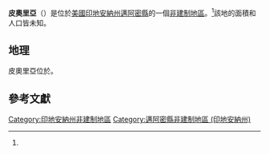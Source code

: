 {{noteTA
|G1=USState
|G2=地名
|G3=Unit
}}
{{Infobox settlement
|official_name            = 皮奧里亞
|native_name              = Peoria
|settlement_type          = [[非建制地區|非建制地區]]
|image_skyline            = 
|imagesize                = 
|pushpin_map              = USA Indiana
|pushpin_label            = 皮奧里亞
|pushpin_label_position   = top
|pushpin_map_caption      = 皮奧里亞在印地安納州的位置
|subdivision_type         = [[世界政區索引|國家]]
|subdivision_type1        = [[美国州份|州份]]
|subdivision_type2        = [[印地安納州行政区划|縣]]
|subdivision_name         = [[美国|美国]]
|subdivision_name1        = [[印地安納州|印地安納州]]
|subdivision_name2        = [[邁阿密縣_(印地安納州)|邁阿密縣]]
|elevation_ft             = 709
|elevation_footnotes    = <ref name="GR3">{{cite web|url=http://geonames.usgs.gov|accessdate=2008-01-31|title=US Board on Geographic Names|publisher=[[United_States_Geological_Survey|United States Geological Survey]]|date=2007-10-25|archive-date=2012-02-26|archive-url=https://www.webcitation.org/65jET5cdV?url=http://geonames.usgs.gov/|dead-url=no}}</ref>
|area_total_km2           = 
|area_total_sq_mi         = 
|area_land_km2            = 
|area_land_sq_mi          = 
|area_water_km2           = 
|area_water_sq_mi         = 
|population_as_of         = 
|population_footnotes     = 
|population_total         = 
|population_metro         = 
|population_density_km2   = 
|population_density_sq_mi = 
|timezone                 = [[北美東部時區|北美東部時區]]
|utc_offset               = -5
|coordinates              = {{coord|40|43|07|N|85|57|38|W|region:US-IA|display=inline,title}}
| coor_pinpoint           = 
| coordinates_footnotes   = 
|timezone_DST             = EDT
|utc_offset_DST           = -4
|blank_name             = [[聯邦資訊處理標準|FIPS ID]]
|blank_info             = 18-58860<ref name="GR2">{{cite web |url=https://www.census.gov |publisher=[[United_States_Census_Bureau|United States Census Bureau]] |accessdate=2008-01-31 |title=U.S. Census website |archive-date=1996-12-27 |archive-url=https://web.archive.org/web/19961227012639/http://www.census.gov/ |dead-url=no }}</ref>
|postal_code_type       = [[郵政編碼|郵政編碼]]
|postal_code            = 46970
|blank1_name = [[地名信息系统|GNIS ID]]
|blank1_info = 441011<ref name="gnis">{{cite gnis|441011|name=Peoria}}</ref>
}}
'''皮奧里亞'''（{{lang-en|Peoria}}）是位於[[美國|美國]][[印地安納州|印地安納州]][[邁阿密縣_(印地安納州)|邁阿密縣]]的一個[[非建制地區|非建制地區]]。<ref name="gnis"/>該地的面積和人口皆未知。
== 地理 ==
皮奧里亞位於{{coord|41|16|44|N|85|47|24|W|type:city}}。

== 參考文獻 ==
{{reflist}}

{{邁阿密縣 (印地安納州)}}
[[Category:印地安納州非建制地區|Category:印地安納州非建制地區]]
[[Category:邁阿密縣非建制地區_(印地安納州)|Category:邁阿密縣非建制地區 (印地安納州)]]

{{Indiana-geo-stub}}